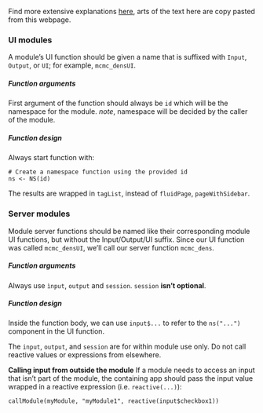 Find more extensive explanations [here](https://shiny.rstudio.com/articles/modules.html), arts of the text here are copy pasted from this webpage. 

### UI modules
A module's UI function should be given a name that is suffixed with `Input`, `Output`, or `UI`; for example, `mcmc_densUI`.

##### Function arguments
First argument of the function should always be `id` which will be the namespace for the module. *note*, namespace will be decided by the caller of the module. 

##### Function design
Always start function with:
``` 
# Create a namespace function using the provided id
ns <- NS(id)
``` 
The results are wrapped in `tagList`, instead of `fluidPage`, `pageWithSidebar`.


### Server modules
Module server functions should be named like their corresponding module UI functions, but without the Input/Output/UI suffix. Since our UI function was called `mcmc_densUI`, we’ll call our server function `mcmc_dens `.

##### Function arguments
Always use `ìnput`, `output` and `session`. `session` **isn't optional**.

##### Function design
Inside the function body, we can use `input$...` to refer to the `ns("...")` component in the UI function.

The `input`, `output`, and `session` are for within module use only. Do not call reactive values or expressions from elsewhere.

**Calling input from outside the module**
If a module needs to access an input that isn’t part of the module, the containing app should pass the input value wrapped in a reactive expression (i.e. `reactive(...)`):

`callModule(myModule, "myModule1", reactive(input$checkbox1))`